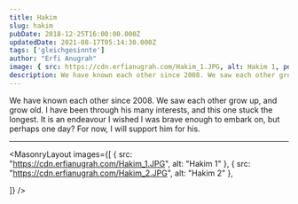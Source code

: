 ```yaml
---
title: Hakim
slug: hakim
pubDate: 2018-12-25T16:00:00.000Z
updatedDate: 2021-08-17T05:14:30.000Z
tags: ['gleichgesinnte']
author: "Erfi Anugrah"
image: { src: https://cdn.erfianugrah.com/Hakim_1.JPG, alt: Hakim 1, positionx: 60%, positiony: 20%  }
description: We have known each other since 2008. We saw each other grow up, and grow old. I have been through his many interests, and this one stuck the longest. It is an endeavour I wished I was brave enough to embark on, but perhaps one day? For now, I will support him for his.
---
```


We have known each other since 2008. We saw each other grow up, and grow old. I have been through his many interests, and this one stuck the longest. It is an endeavour I wished I was brave enough to embark on, but perhaps one day? For now, I will support him for his.

---

<MasonryLayout images={[
    { src: "https://cdn.erfianugrah.com/Hakim_1.JPG", alt: "Hakim 1" },
    { src: "https://cdn.erfianugrah.com/Hakim_2.JPG", alt: "Hakim 2" },


]} />
